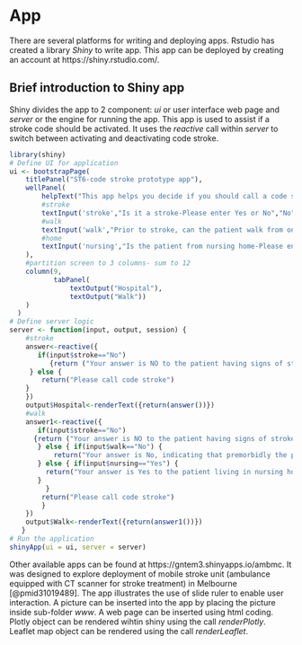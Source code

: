 # App

There are several platforms for writing and deploying apps. Rstudio has created a library _Shiny_ to write app. This app can be deployed by creating an account at https://shiny.rstudio.com/.

## Brief introduction to Shiny app

Shiny divides the app to 2 component: _ui_ or user interface web page and _server_ or the engine for running the app. This app is used to assist if a stroke code should be activated. It uses the _reactive_ call within _server_ to switch between activating and deactivating code stroke.

```{r 11-App-1}
library(shiny)
# Define UI for application 
ui <- bootstrapPage(
    titlePanel("ST6-code stroke prototype app"),
    wellPanel(
        helpText("This app helps you decide if you should call a code stroke. it is designed for use at a teaching hospital and may not apply for your specific need. Please check with your local hospital."),
        #stroke      
        textInput('stroke',"Is it a stroke-Please enter Yes or No","No"),
        #walk
        textInput('walk',"Prior to stroke, can the patient walk from one room to another without the help from another person? Walking aids such as four wheelframe and walking stick are allowed? -Please enter Yes or No","Yes"),
        #home
        textInput('nursing',"Is the patient from nursing home-Please enter Yes or No","Yes")
    ),
    #partition screen to 3 columns- sum to 12
    column(9,
           tabPanel(
               textOutput("Hospital"),
               textOutput("Walk"))
    )
  )
# Define server logic 
server <- function(input, output, session) {
    #stroke
    answer<-reactive({
       if(input$stroke=="No") 
          {return ("Your answer is NO to the patient having signs of stroke, please do NOT call code stroke")
     } else {
        return("Please call code stroke")
    }
    })
    output$Hospital<-renderText({return(answer())})
    #walk
    answer1<-reactive({
       if(input$stroke=="No") 
      {return ("Your answer is NO to the patient having signs of stroke, please do NOT call code stroke")
       } else { if(input$walk=="No") {
           return("Your answer is No, indicating that premorbidly the patient is unable to walk unaided, please do NOT call code stroke")
       } else { if(input$nursing=="Yes") {
         return("Your answer is Yes to the patient living in nursing home, please do NOT call code stroke")
       }
         }
        return("Please call code stroke")
        }
    })
    output$Walk<-renderText({return(answer1())})
   }
# Run the application 
shinyApp(ui = ui, server = server)
```

Other available apps can be found at https://gntem3.shinyapps.io/ambmc. It was designed to explore deployment of mobile stroke unit (ambulance equipped with CT scanner for stroke treatment) in Melbourne [@pmid31019489]. The app illustrates the use of slide ruler to enable user interaction. A picture can be inserted into the app by placing the picture inside sub-folder _www_. A web page can be inserted using html coding. Plotly object can be rendered wihtin shiny using the call _renderPlotly_. Leaflet map object can be rendered using the call _renderLeaflet_.


